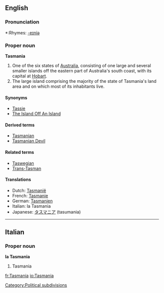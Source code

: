 ==English==
{{wikipedia|Tasmania}}

===Pronunciation===
*:Rhymes: [[Rhymes:English:-eɪniə|-eɪniə]]

===Proper noun===
'''Tasmania'''

# One of the six states of [[Australia]], consisting of one large and several smaller islands off the eastern part of Australia's south coast, with its capital at [[Hobart]].
# The large island comprising the majority of the state of Tasmania's land area and on which most of its inhabitants live.
[[Category:Political subdivisions]]

====Synonyms====
*[[Tassie]] {{italbrac|colloquial}}
*[[The Island Off An Island]] {{italbrac|colloqial}}

====Derived terms====
*[[Tasmanian]]
*[[Tasmanian Devil]]

====Related terms====
*[[Taswegian]] {{italbrac|colloquial}}
*[[Trans-Tasman]] {{italbrac|colloquial}}

====Translations====
*Dutch: [[Tasmanië]]
*French: [[Tasmanie]] {{f}}
*German: [[Tasmanien]]
*Italian: la Tasmania {{f}}
*Japanese: [[タスマニア]] (tasumania)

----

==Italian==

===Proper noun===
'''la Tasmania'''

# Tasmania

[[fr:Tasmania]]
[[io:Tasmania]]